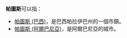 '''帕圖斯'''可以指：

*[[帕圖斯_(巴西)|帕圖斯 (巴西)]]，是巴西帕拉伊巴州的一個市鎮。
*[[帕圖斯_(阿爾巴尼亞)|帕圖斯 (阿爾巴尼亞)]]，是阿爾巴尼亞的城市。

{{Disambig|Cat=三字消歧义}}
